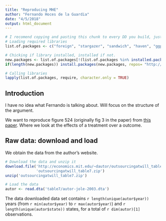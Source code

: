 ```yaml
---
title: "Reproducing MHE"
author: "Fernando Hoces de la Guardia"
date: "4/5/2018"
output: html_document
---
```


```r
# I recomend copying and pasting this chunk to every DD you build, just change the list of packages you need for your code to run.
# Loading required libraries
list.of.packages <- c("foreign", "stargazer", "sandwich", "haven", "ggplot2", "lfe")

# Chicking if library installed, installed if not. 
new.packages <- list.of.packages[!(list.of.packages %in% installed.packages()[,"Package"])]
if(length(new.packages)) install.packages(new.packages, repos= "http://cran.cnr.berkeley.edu/") 

# Calling libraries 
lapply(list.of.packages, require, character.only = TRUE)
```

## Introduction  
I have no idea what Fernando is talking about. Will focus on the structure of the argument.   

We want to reproduce figure 524 (originally fig 3 in the paper) from [this paper](http://economics.mit.edu/files/589). Where we look at the effects of a treatment over a outcome. 


## Raw data: download and load  
We obtain the data from the author's website. 


```r
# Download the data and unzip it
download.file('http://economics.mit.edu/~dautor/outsourcingatwill_table7.zip', 
              'outsourcingatwill_table7.zip')
unzip('outsourcingatwill_table7.zip')
```   


```r
# Load the data
autor <- read.dta('table7/autor-jole-2003.dta')
```


The data downloaded data set contains `r length(unique(autor$year))` years (from `r min(autor$year)` to `r max(autor$year)`) and `r length(unique(autor$state))` states, for a total of `r dim(autor)[1]` observations.
